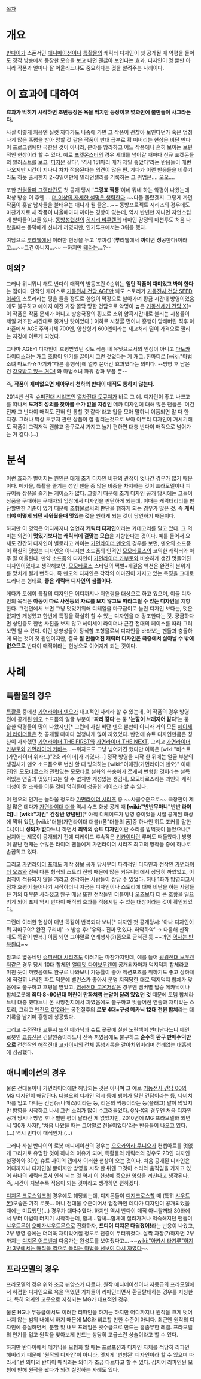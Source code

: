 [[목차]]
= 개요 =
[[반다이]]가 스폰서인 [[애니메이션]]이나 [[특촬물]]의 캐릭터 디자인이 첫 공개될 때 악평을 들어도 정작 방송에서 등장한 모습을 보고 나면 괜찮아 보인다는 효과. 디자인이 멋 뿐만 아니라 작품과 얼마나 잘 어울리느냐도 중요하다는 것을 알려주는 사례이다.

= 이 효과에 대하여 =
'''효과가 먹히기 시작하면 초반등장은 욕을 먹지만 등장이후 몇화만에 불만들이 사그라든다.'''

사실 이렇게 처음엔 실컷 까다가도 나중에 가면 그 작품이 괜찮아 보인다던가 혹은 엄청나게 많은 혹평을 받아 망할 것 같은 작품이 반대 급부로 확 떠버리는 현상은 비단 반다이 프로그램에만 국한된 것이 아니라, 분야를 망라하고 어느 작품에나 흔히 보이는 보편적인 현상이라 할 수 있다. 예로 [[포켓몬스터]]의 경우 세대를 넘어갈 때마다 신규 포켓몬들의 일러스트를 보고 '[[디지몬]] 같다', '역시 151마리 때가 제일 좋았다'라는 반응들이 매번 나오지만 시간이 지나니 차차 적응된다는 의견이 많은 편. 게다가 이런 반응들을 비웃기라도 하듯 출시한지 2~3일여만에 밀리언셀러를 기록하는 그 위엄은…. 오오…. 

또한 [[천원돌파 그렌라간]]도 첫 공개 당시 ''''그랑죠 짝퉁''''이네 뭐네 하는 악평이 나왔는데 막상 방송 이 후엔…. [[더 이상의 자세한 설명은 생략한다]].~~다들 몰랐겠지. 그렇게 까던 작품이 훗날 남자들을 불태우는 애니가 될 줄은...~~ 동방프로젝트 시리즈의 경우에도 마찬가지로 새 작품이 나올때마다 까이는 경향이 있는데, 역시 반년만 지나면 자연스럽게 받아들이고들 있다. [[동방성련선]]의 [[히지리 뱌쿠렌]]의 테마인 감정의 마천루도 처음 나왔을때는 동덕에게 신나게 까였지만, 인기투표에서는 3위를 했다.

여담으로 [[루리웹]]에선 이러한 현상을 두고 '루까성'('''루'''리웹에서 '''까'''이면 '''성'''공한다)이라고….~~그건 아니지...~~ --하지만 [[테라]]는….?-- 

== 예외? ==
그러나 뭐니뭐니 해도 반다이 매직의 발동조건 0순위는 '''일단 작품이 재미있고 봐야 한다'''는 점이다. 단적인 케이스로 [[기동전사 건담 AGE]]만 봐도 스토리가  [[기동전사 건담 SEED]]이하의 스토리라는 평을 들을 정도로 한없이 막장으로 날아가며 황금 시간대 방영이었음에도 불구하고 에이지 이전 가장 쫄닥 망한 건담으로 악명이 높은 [[기동신세기 건담 X]][* 이 작품은 작품 문제가 아니고 방송국장의 횡포로 소위 암흑시간대로 불리는 시청률이 제일 저조한 시간대로 쫒겨난 탓이었다.] 이하로 시청률 면이나 흥행이 망해버린 직후 아마존에서 AGE 주역기체 700엔, 양산형기 600엔이라는 재고처리 떨이 가격으로 팔리는 지경에 이르게 되었다.

그나마 AGE-1 디자인이 호평받았던 것도 작품 내 유닛으로서의 인정이 아니고 [[마도카 타이터스]]라는 개그 조합이 인기를 끌어서 그런 것었다는 게 개그. 한마디로 [wiki:"마법소녀 마도카☆마기카"다른 흥행작]에 얼추 묻어간 효과였다는 의미다. --방영 후 남은 건 [[강요받고 있는 거다!]] 와 마법소녀 파워 강화 부품 뿐--

즉, '''작품이 재미없으면 제아무리 천하의 반다이 매직도 통하지 않는다.'''

2014년 신작 [[슈퍼전대 시리즈]]인 [[열차전대 토큐저]]가 바로 그 예. 디자인이 좋고 나쁘고를 떠나서 '''도저히 성의를 찾아볼 수가 없을 지경인''' 메카 디자인에 대해 많은 팬들은 '이건 진짜 그 반다이 매직도 전혀 안 통할 것 같다'라고 입을 모아 말하니 이쯤되면 말 다 한 지경. 그러나 막상 토큐져 관련 상품이 잘 팔리는것으로 보아 아무리 디자인이 거시기해도 작품이 그럭저럭 괜찮고 완구로서 가지고 놀기 편하면 대충 반다이 매직으로 넘어가는 거 같다.(...)

= 분석 =
이런 효과가 벌어지는 원인은 대개 초기 디자인 비판의 관점이 엇나간 경우가 많기 때문이다. 메카물, 특촬을 즐기는 성인 팬들 중 많은 비중을 차지하는 것이 프라모델이나 피규어등 상품을 즐기는 케이스가 많다. 그렇기 때문에 초기 디자인 공개 당시에는 그들이 상품을 구매하는 구매자의 입장에서 디자인을 판단하게 되는데, 이때는 캐릭터리티를 판단할만한 기준이 없기 때문에 조형물로써의 판단을 행하게 되는 경우가 많은 것. 즉 '''캐릭터야 어떻게 되던 세워뒀을때 멋있는 것'''을 원하게 되는 것이 당연하기 때문이다.

하지만 이 영역은 어디까지나 엄연히 '''캐릭터 디자인'''이라는 카테고리를 달고 있다. 그 의미는 외견이 '''멋있기보다는 캐릭터에 걸맞는 모습'''을 지향한다는 것이다. 예를 들어서 요새도 간간히 디자인이 별로라고 까이는 [[가면라이더 덴오]]의 경우를 보면, 덴오의 소드폼이 확실히 멋있는 디자인은 아니지만 소드폼의 인격인 [[모모타로스]]의 코믹한 캐릭터와 아주 잘 어울린다. 만약 소드폼의 디자인이 [[가면라이더 카부토]]와 비슷하게 생긴 멋들어진 디자인이었다고 생각해보면, [[모모타로스]] 스타일의 쩍벌+게걸음 액션은 완전히 분위기를 망치게 될게 뻔하다. 즉 덴오의 디자인은 각각의 이마진이 가지고 있는 특징을 그대로 드러내는 형태로, '''좋은 캐릭터 디자인의 샘플이다.''' 

게다가 토에이 특촬의 디자인은 어디까지나 저연령을 대상으로 하고 있으며, 이들 디자인의 목적은 '''아동이 따로 사진등의 자료를 보지 않고도 따라그릴 수 있는 디자인'''을 지향한다. 그런면에서 보면 그냥 멋있기위해 디테일을 마구잡이로 늘린 디자인 보다는, 멋은 없지만 개성있고 한번에 특징을 확실히 할 수 있는 디자인을 더 강조한다는 것. 궁금하다면 성인층도 한번 사진을 보지 않고 헤이세이 라이더나 근간 전대의 페이스를 따라 그려보면 알 수 있다. 이런 방향성들이 장식할 조형물로써 디자인을 바라보는 팬들과 충돌하게 되는 것이 첫 원인이지만, 결국 '''잘 만들어진 캐릭터 디자인은 극중에서 살아날 수 밖에 없으므로''' 반다이 매직이라는 현상으로 이어지게 되는 것이다.

= 사례 =
== 특촬물의 경우 ==
[[특촬물]] 중에선 [[가면라이더 덴오]]가 대표적인 사례라 할 수 있는데, 이 작품의 경우 방영 전에 공개된 [[덴오]] 소드폼의 얼굴 부분이 ''''파리 같다''''는 둥 ''''눈깔이 브래지어 같다''''는 둥 숱한 악평들이 많이 나왔지만[* 그런데 사실 비단 덴오 뿐만이 아니라 거의 모든 [[헤이세이 라이더]]들은 첫 공개될 때마다 엄청나게 많이 까였었다. 반면에 슈트 디자인만큼은 칭찬이 자자했던 [[가면라이더 THE FIRST]]와 [[가면라이더 THE NEXT]], 그리고 [[가면라이더 카부토]]와 [[가면라이더 키바]]는...--위자드도 그냥 넘어가긴 했다만 이쪽은 [wiki:"비스트(가면라이더 위자드)"2호 라이더]가 까였다--] 정작 방영을 시작 한 뒤에는 얼굴 부분의 생김새가 덴오 소드폼으로 변신 할 때 빙의하는 [wiki:"이매진(가면라이더 덴오)" 이매진]인 [[모모타로스]]와 관련있는 모모타로 설화의 복숭아가 쪼개져 변형한 것이라는 설득력있는 연출과 멋있다고는 할 수 없지만 개성있는 생김새, 모모타로스라는 괴인의 캐릭터성이 잘 조화를 이룬 것이 먹혀들어 성공한 케이스라 할 수 있다.

이 덴오의 인기는 놀라울 정도라 [[가면라이더 시리즈]] 중 ~~사골수준으로~~ 극장판이 제일 많은 데다가 [[가면라이더 더블]] 역시 슈츠 화상 공개 때 '''[wiki:"반반무마니"반반 라이더]'''니 '''[wiki:"치킨" 간장반 양념반]'''[* 아직 디케이드가 방영 중이었을 시절 공개된 화상에 찍혀 있던, [wiki:"더블(가면라이더 더블)/폼"더블의 폼]중 하나인 히트 조커를 말한다.]이니 '''성의가 없다'''느니 하면서 '''최악의 슈트 디자인'''이란 소리를 밥먹듯이 들었으나[* 심지어는 제목이 공개되기 전에 디케이드 후속작은 [[키카이다]]란 루머도 떠돌았다.] 방영이 끝난 현재는 수많은 라이더 팬들에게 가면라이더 시리즈 최고의 명작들 중에 하나로 손꼽히고 있다.


그리고 [[가면라이더 포제]]도 제작 정보 공개 당시부터 파격적인 디자인과 전작인 [[가면라이더 오즈]]와 전혀 다른 형식의 스토리 진행 때문에 많은 커뮤니티에서 상당히 까였었고, 이 법칙이 적용되지 않을 거라고 생각하는 사람들이 상당 수 있었다. 허나 1화가 방영되고서 점차 호평이 늘어나기 시작하더니 지금은 디자인이나 스토리에 대해 비난을 하는 사람들은 거의 대부분 사라졌고 완구 매상 또한 전작들인 더블이나 오즈보다 더 큰 호황을 일으키게 되어 포제 역시 반다이 매직의 효과를 적용시킬 수 있는 대상이라는 것이 확인되었다.

그런데 이러한 현상이 매년 똑같이 반복되다 보니[* 디자인 첫 공개당시: '아나 디자인이 뭐 저따구야? 완전 구리네' → 방송 후: '우와~ 진짜 멋있다. 하악하악' → 다음해 신작 때도 똑같이 반복.] 이쯤 되면 그야말로 연례행사(?)쯤으로 굳혀진 듯.~~과연 [[역사는 반복된다]]~~


참고로 옆동네인 [[슈퍼전대 시리즈]]도 이러기는 마찬가지인데, 예를 들어 [[굉굉전대 보우켄저]]같은 경우 당시 10대 합체인 [[슈퍼 다이보우켄|얼티밋 다이보우켄]]이 공개되자마자 덕지덕지 합체라고 미친 듯이 까였음에도 완구로 나와보니 가동률이 좋아 액션포즈를 취하기도 좋고 상하체에 적절히 나눠진 파트 덕분에 밸런스가 좋아서 분명 지적당한 대로 덕지덕지 합체가 맞음에도 불구하고 호평을 받았고, [[염신전대 고온저]]같은 경우엔 멤버별 탑승 메카닉이나 합체로봇에 '''죄다 8~90년대 어린이 만화처럼 눈알이 달려 있었던 것''' 때문에 토템 합체라느니 대충 했다느니 온 사방천지에서 까였음에도 불구하고 멋들어진 연출과 재미있는 스토리, 그리고 [[엔진오 G12]]라는 공전절후의 '''로봇 4대=구성 메카닉 12대 전원 합체'''라는 대기록을 남기며 흥행에 성공했다.

그리고 [[수전전대 쿄류저]] 또한 메카닉과 슈트 곳곳에 칠한 노란색이 싼티난다느니 메인 로봇인 [[쿄류진]]은 긴팔원숭이라느니 잔뜩 까였음에도 불구하고 '''순수히 완구 판매수익만으로''' 전전작인 [[해적전대 고카이저]]의 전체 흥행기록을 갈아치워버리며 전례없는 대흥행에 성공했다.
== 애니메이션의 경우 ==
물론 전대물이나 가면라이더에만 해당되는 것은 아니며 그 예로 [[기동전사 건담 00]]의 MS 디자인이 해당된다. 더블오의 디자인 역시 등에 팽이가 달린 건담이라는 둥, 나비치마를 입고 다니는 건담(듀나메스)이라는 둥, 리온의 짝퉁이라는 둥(플래그) 말이 많았지만 방영을 시작하고 나서 그런 소리가 많이 수그러들었다. [[GN-X]]의 경우엔 처음 디자인 공개 당시나 방영 후나 별반 평이 달라진 게 없었지만, 2010년에 MG 프라모델화 되면서 '30개 사자!', '처음 나왔을 때는 그야말로 전율이었다'라는 반응들이 나오고 있다.(…) 역시 반다이 매직인가.(…)

그러나 사실 반다이의 로봇 애니메이션의 경우는 [[오오카와라 쿠니오]]가 컨셉아트를 멋없게 그리기로 유명한 것이 하나의 이유가 되며, 특촬물의 캐릭터의 경우도 2D인 디자인 설정화와 3D인 슈트 사이의 갭에서 이러한 현상이 오는 것이다. 처음 공개된 디자인은 어디까지나 디자인일 뿐이지만 방영을 시작 한 뒤엔 그것이 소리와 움직임을 가지고 있어 하나의 캐릭터로서 인식 되는 것 역시 이 현상에 중요한 영향을 끼친다고 생각된다. 즉, 시간이 지날수록 적응이 되는 것이라고 생각하면 편하겠다.

[[디지몬 크로스워즈]]의 경우에도 해당되는데, 디지몬들이 [[디지크로스]]할 때 (특히 [[샤우트몬]])모습은 가히 로봇... 아니 전대물 수준이어서 엄청까인 데다가 디자인이 공개되었을 때에는 미묘했던(...) 경우가 대다수였다. 하지만 역시 반다이 매직 아니랄까봐 30화에서 부터 마법이 터지기 시작하는데, 합체...합체...합체에 질려가거나 익숙해지던 팬들이 [[샤우트몬]]이 [[오메가샤우트몬]]으로 진화하자, '''드디어 디지몬 다워졌어!'''라는 반응이 나왔고, 2부 방영 중에는 더더욱 재미있어질 정도로 팬층이 두터워졌다. 살짝 과장(?)하자면 2부까지는 [[디지몬 어드벤처]] 다음가는 완성도를 보여줬다고... ~~[[wiki:"아카시 타기루"하지만 3부에서는 매직을 역으로 돌리는 마법을 선보여 다시 까였다]]~~
== 프라모델의 경우 ==
프라모델의 경우 위와 조금 뉘앙스가 다르다. 원작 애니메이션이나 저등급의 프라모델에서 허접한 디자인으로 욕을 먹었던 기체들이 리파인되면서 환골탈태하는 경우를 지칭한다. 특히 외계인 고문으로 지칭되는 MG가 대표적인 경우.

물론 HG나 무등급에서도 이러한 리파인을 하기는 하지만 어디까지나 원작을 크게 벗어나지 않는 범위 내에서 하기 때문에 MG와 비교할 만한 수준이 아니다. 최근엔 원작의 디자인에 충실하면서, 분할 및 내부 프레임은 굇수급으로 만드는 흠좀무한 레벨. 프라모델의 인기를 업고 원작을 찾아보게 만드는 상당히 고급스런 상술이라고 할 수 있다.

하지만 반다이에서 메카닉을 모형화 할 때는 프로포션과 디자인 자체를 적당히 리파인 해버리기 때문에 '원작의 디자인'이 아니라, 멋지게 '변형된' 디자인이라 할 수 있으며 따라서 1번 의미의 반다이 매직과는 의미가 조금 다르다고 할 수 있다. 심지어 리파인된 모형에 반해 원작을 봤다가 되려 실망하는 사례도 있다.
